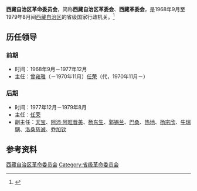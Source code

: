 '''西藏自治区革命委员会'''，简称'''西藏自治区革委会'''、'''西藏革委会'''，是1968年9月至1979年8月间[[西藏自治区|西藏自治区]]的省级国家行政机关。<ref>{{Cite book|title=中华人民共和国职官志|author=何虎生, 李耀东, 向常福主编|publisher=中国社会出版社|year=2003|isbn=9787800883934|location=北京|pages=}}</ref>

== 历任领导 ==
=== 前期 ===
* 时间：1968年9月－1977年12月
* 主任：[[曾雍雅|曾雍雅]]（－1970年11月）{{to}}[[任荣|任荣]]（代，1970年11月－）

=== 后期 ===
* 时间：1977年12月－1979年8月
* 主任：[[任荣|任荣]]
* 副主任：[[桑吉悦希|天宝]]、[[阿沛·阿旺晋美|阿沛·阿旺晋美]]、[[杨东生|杨东生]]、[[郭锡兰|郭锡兰]]、[[巴桑_(政治人物)|巴桑]]、[[热地|热地]]、[[杨宗欣|杨宗欣]]、[[牛瑞騆|牛瑞騆]]、[[洛桑慈诚|洛桑慈诚]]、[[乔加钦|乔加钦]]

== 参考资料 ==
{{reflist}}

[[Category:西藏自治区革命委员会|]]
[[Category:省级革命委员会|Category:省级革命委员会]]